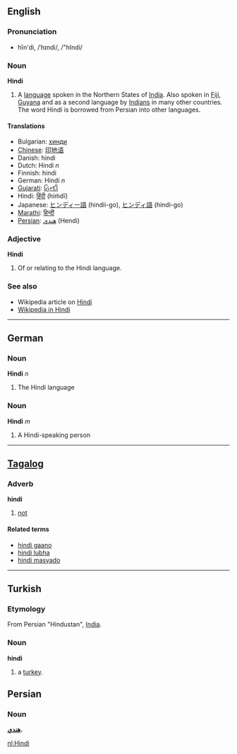 ==English==
===Pronunciation===
*hĭn'di, /ˈhɪndi/, /"hIndi/

===Noun===
'''Hindi'''

# A [[language]] spoken in the Northern States of [[India]].  Also spoken in [[Fiji]], [[Guyana]] and as a second language by [[Indian]]s in many other countries. The word Hindi is borrowed from Persian into other languages.

====Translations====
*Bulgarian: [[хинди]]
*[[Chinese]]: [[印地语]]
*Danish: hindi
*Dutch: Hindi ''n''
*Finnish: hindi
*German: Hindi ''n''
*[[Gujarati]]: [[હિન્દી]] 
*Hindi: [[हिंदी]] (hiṁdī)
*Japanese: [[ヒンディー語]] (hindii-go), [[ヒンディ語]] (hindi-go)
*[[Marathi]]: [[हिन्दी]]
*[[Persian]]: [[هندي]] (Hendi)

===Adjective===
'''Hindi'''

# Of or relating to the Hindi language.


===See also===
*Wikipedia article on [[w:Hindi|Hindi]]
*[http://hi.wikipedia.org Wikipedia in Hindi]

----

==German==
===Noun===
'''Hindi''' ''n''

# The Hindi language

===Noun===
'''Hindi''' ''m''

# A Hindi-speaking person

----

==[[Tagalog]]==
===Adverb===
'''hindi'''

# [[not]]

====Related terms====
*[[hindi gaano]]
*[[hindi lubha]]
*[[hindi masyado]]

----

==Turkish==
===Etymology===
From Persian "Hindustan", [[India]].

===Noun===
'''hindi'''

# a [[turkey]].

==Persian==

===Noun===
'''[[هندي]].'''


[[nl:Hindi]]